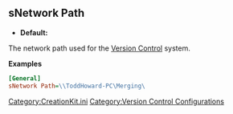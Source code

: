 <onlyinclude>
==sNetwork Path==
* '''Default:''' <Code></Code>
The network path used for the [[Version Control]] system.

'''Examples'''
<source lang="ini">
[General]
sNetwork Path=\\ToddHoward-PC\Merging\
</Source>
</onlyinclude>


[[Category:CreationKit.ini]]
[[Category:Version Control Configurations]]